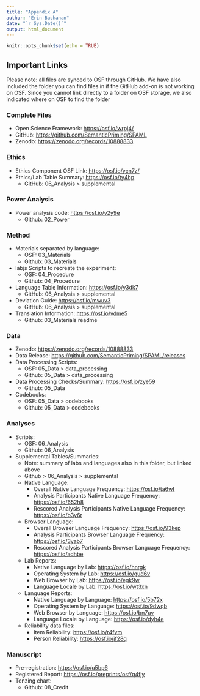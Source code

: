 ```yaml
---
title: "Appendix A"
author: "Erin Buchanan"
date: "`r Sys.Date()`"
output: html_document
---
```


```r
knitr::opts_chunk$set(echo = TRUE)
```

## Important Links

Please note: all files are synced to OSF through GitHub. We have also included the folder you can find files in if the GitHub add-on is not working on OSF. Since you cannot link directly to a folder on OSF storage, we also indicated where on OSF to find the folder

### Complete Files

-   Open Science Framework: <https://osf.io/wrpj4/>
-   GitHub: <https://github.com/SemanticPriming/SPAML>
-   Zenodo: <https://zenodo.org/records/10888833>

### Ethics

-   Ethics Component OSF Link: <https://osf.io/ycn7z/>
-   Ethics/Lab Table Summary: <https://osf.io/ty4hp>
    -   GitHub: 06_Analysis \> supplemental

### Power Analysis

-   Power analysis code: <https://osf.io/v2y9e>
    -   Github: 02_Power

### Method

-   Materials separated by language:
    -   OSF: 03_Materials
    -   Github: 03_Materials
-   labjs Scripts to recreate the experiment:
    -   OSF: 04_Procedure
    -   Github: 04_Procedure
-   Language Table Information: <https://osf.io/y3dk7>
    -   GitHub: 06_Analysis \> supplemental
-   Deviation Guide: <https://osf.io/mwuv3>
    -   GitHub: 06_Analysis \> supplemental
-   Translation Information: <https://osf.io/vdme5>
    -   Github: 03_Materials readme

### Data

-   Zenodo: <https://zenodo.org/records/10888833>
-   Data Release: <https://github.com/SemanticPriming/SPAML/releases>
-   Data Processing Scripts:
    -   OSF: 05_Data \> data_processing
    -   Github: 05_Data \> data_processing
-   Data Processing Checks/Summary: <https://osf.io/zye59>
    -   Github: 05_Data
-   Codebooks:
    -   OSF: 05_Data \> codebooks
    -   Github: 05_Data \> codebooks

### Analyses

-   Scripts:
    -   OSF: 06_Analysis
    -   Github: 06_Analysis
-   Supplemental Tables/Summaries:
    -   Note: summary of labs and languages also in this folder, but linked above
    -   Github \> 06_Analysis \> supplemental
    -   Native Language:
        -   Overall Native Language Frequency: <https://osf.io/ta6wf>
        -   Analysis Participants Native Language Frequency: <https://osf.io/652h8>
        -   Rescored Analysis Participants Native Language Frequency: <https://osf.io/b3y6r>
    -   Browser Language:
        -   Overall Browser Language Frequency: <https://osf.io/93kep>
        -   Analysis Participants Browser Language Frequency: <https://osf.io/3yab7>
        -   Rescored Analysis Participants Browser Language Frequency: <https://osf.io/adhbe>
    -   Lab Reports:
        -   Native Language by Lab: <https://osf.io/hnrgk>
        -   Operating System by Lab: <https://osf.io/gud6v>
        -   Web Browser by Lab: <https://osf.io/egk9w>
        -   Language Locale by Lab: <https://osf.io/wt3xn>
    -   Language Reports:
        -   Native Language by Language: <https://osf.io/5b72x>
        -   Operating System by Language: <https://osf.io/9dwqb>
        -   Web Browser by Language: <https://osf.io/bn7uv>
        -   Language Locale by Language: <https://osf.io/dyh4e>
    -   Reliability data files:
        -   Item Reliability: <https://osf.io/r4fym>
        -   Person Reliability: <https://osf.io/jf28q>

### Manuscript

-   Pre-registration: <https://osf.io/u5bp6>
-   Registered Report: <https://osf.io/preprints/osf/q4fjy>
-   Tenzing chart:
    -   Github: 08_Credit
